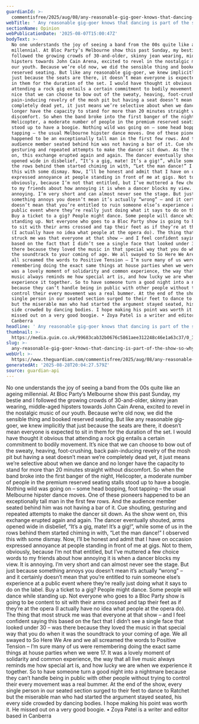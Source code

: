 ```yaml
---
guardianId: >-
  commentisfree/2025/aug/08/any-reasonable-gig-goer-knows-that-dancing-is-part-of-the-show-so-why-are-some-people-such-anti-boogie-bummers
webTitle: ' Any reasonable gig-goer knows that dancing is part of the show. So why are some people such anti-boogie bummers? | Zoya Patel'
sectionName: Opinion
webPublicationDate: '2025-08-07T15:00:47Z'
bodyText: >-
  No one understands the joy of seeing a band from the 00s quite like an ageing
  millennial. At Bloc Party’s Melbourne show this past Sunday, my bestie and I
  followed the growing crowds of 30-and-older, skinny jean wearing, middle-aged
  hipsters towards John Cain Arena, excited to revel in the nostalgic music of
  our youth. Because we’re old now, we did the sensible thing and booked
  reserved seating. But like any reasonable gig-goer, we knew implicitly that
  just because the seats are there, it doesn’t mean everyone is expected to sit
  in them for the duration of the set. I would have thought it obvious that
  attending a rock gig entails a certain commitment to bodily movement. It’s
  nice that we can choose to bow out of the sweaty, heaving, foot-crushing, back
  pain-inducing revelry of the mosh pit but having a seat doesn’t mean we’re
  completely dead yet, it just means we’re selective about when we dance and no
  longer have the capacity to stand for more than 20 minutes straight without
  discomfort. So when the band broke into the first banger of the night,
  Helicopter, a moderate number of people in the premium reserved seating stalls
  stood up to have a boogie. Nothing wild was going on – some head bopping, foot
  tapping – the usual Melbourne hipster dance moves. One of these pioneers
  happened to be an exceptionally tall man in the first few rows. And the
  audience member seated behind him was not having a bar of it. Cue shouting,
  gesturing and repeated attempts to make the dancer sit down. As the show went
  on, this exchange erupted again and again. The dancer eventually shouted, arms
  opened wide in disbelief, “It’s a gig, mate! It’s a gig!”, while some of us in
  the rows behind them started chiming in with, “Let the man dance!” I observed
  this with some dismay. Now, I’ll be honest and admit that I have on occasion
  expressed annoyance at people standing in front of me at gigs. Not to them,
  obviously, because I’m not that entitled, but I’ve muttered a few choice words
  to my friends about how annoying it is when a dancer blocks my view. It is
  annoying. I’m very short and can almost never see the stage. But just because
  something annoys you doesn’t mean it’s actually “wrong” – and it certainly
  doesn’t mean that you’re entitled to ruin someone else’s experience at a
  public event where they’re really just doing what it says to do on the label.
  Buy a ticket to a gig? People might dance. Some people will dance while
  standing up. Not everyone who goes to a Bloc Party show is going to be content
  to sit with their arms crossed and tap their feet as if they’re at the opera
  (I actually have no idea what people at the opera do). The thing that most
  struck me was that everyone at that show – and I feel confident saying this
  based on the fact that I didn’t see a single face that looked under 30 – was
  there because they loved the music in that special way that you do when it was
  the soundtrack to your coming of age. We all swayed to So Here We Are and we
  all screamed the words to Positive Tension – I’m sure many of us were
  remembering doing the exact same things at house parties when we were 17. It
  was a lovely moment of solidarity and common experience, the way that all live
  music always reminds me how special art is, and how lucky we are when we
  experience it together. So to have someone turn a good night into a nightmare
  because they can’t handle being in public with other people without trying to
  control their every movement was a real bummer. At the end of the show, every
  single person in our seated section surged to their feet to dance to Ratchet
  but the miserable man who had started the argument stayed seated, his every
  side crowded by dancing bodies. I hope making his point was worth it. He
  missed out on a very good boogie. • Zoya Patel is a writer and editor based in
  Canberra
headline: ' Any reasonable gig-goer knows that dancing is part of the show. So why are some people such anti-boogie bummers?'
thumbnail: >-
  https://media.guim.co.uk/99683cab32b0676c5861aee312248c46e1a63c37/0_397_4305_3443/500.jpg
slug: >-
  any-reasonable-gig-goer-knows-that-dancing-is-part-of-the-show-so-why-are-some-people-such-anti-boogie-bummers-or-zoya-patel
webUrl: >-
  https://www.theguardian.com/commentisfree/2025/aug/08/any-reasonable-gig-goer-knows-that-dancing-is-part-of-the-show-so-why-are-some-people-such-anti-boogie-bummers
generatedAt: '2025-08-28T20:04:27.579Z'
source: guardian-api
---
```

No one understands the joy of seeing a band from the 00s quite like an ageing millennial. At Bloc Party’s Melbourne show this past Sunday, my bestie and I followed the growing crowds of 30-and-older, skinny jean wearing, middle-aged hipsters towards John Cain Arena, excited to revel in the nostalgic music of our youth. Because we’re old now, we did the sensible thing and booked reserved seating. But like any reasonable gig-goer, we knew implicitly that just because the seats are there, it doesn’t mean everyone is expected to sit in them for the duration of the set. I would have thought it obvious that attending a rock gig entails a certain commitment to bodily movement. It’s nice that we can choose to bow out of the sweaty, heaving, foot-crushing, back pain-inducing revelry of the mosh pit but having a seat doesn’t mean we’re completely dead yet, it just means we’re selective about when we dance and no longer have the capacity to stand for more than 20 minutes straight without discomfort. So when the band broke into the first banger of the night, Helicopter, a moderate number of people in the premium reserved seating stalls stood up to have a boogie. Nothing wild was going on – some head bopping, foot tapping – the usual Melbourne hipster dance moves. One of these pioneers happened to be an exceptionally tall man in the first few rows. And the audience member seated behind him was not having a bar of it. Cue shouting, gesturing and repeated attempts to make the dancer sit down. As the show went on, this exchange erupted again and again. The dancer eventually shouted, arms opened wide in disbelief, “It’s a gig, mate! It’s a gig!”, while some of us in the rows behind them started chiming in with, “Let the man dance!” I observed this with some dismay. Now, I’ll be honest and admit that I have on occasion expressed annoyance at people standing in front of me at gigs. Not to them, obviously, because I’m not that entitled, but I’ve muttered a few choice words to my friends about how annoying it is when a dancer blocks my view. It is annoying. I’m very short and can almost never see the stage. But just because something annoys you doesn’t mean it’s actually “wrong” – and it certainly doesn’t mean that you’re entitled to ruin someone else’s experience at a public event where they’re really just doing what it says to do on the label. Buy a ticket to a gig? People might dance. Some people will dance while standing up. Not everyone who goes to a Bloc Party show is going to be content to sit with their arms crossed and tap their feet as if they’re at the opera (I actually have no idea what people at the opera do). The thing that most struck me was that everyone at that show – and I feel confident saying this based on the fact that I didn’t see a single face that looked under 30 – was there because they loved the music in that special way that you do when it was the soundtrack to your coming of age. We all swayed to So Here We Are and we all screamed the words to Positive Tension – I’m sure many of us were remembering doing the exact same things at house parties when we were 17. It was a lovely moment of solidarity and common experience, the way that all live music always reminds me how special art is, and how lucky we are when we experience it together. So to have someone turn a good night into a nightmare because they can’t handle being in public with other people without trying to control their every movement was a real bummer. At the end of the show, every single person in our seated section surged to their feet to dance to Ratchet but the miserable man who had started the argument stayed seated, his every side crowded by dancing bodies. I hope making his point was worth it. He missed out on a very good boogie. • Zoya Patel is a writer and editor based in Canberra
